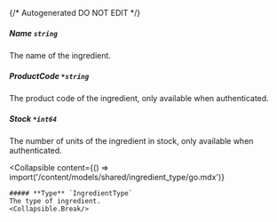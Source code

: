 {/* Autogenerated DO NOT EDIT  */}

##### **Name** `string`
The name of the ingredient.

##### **ProductCode** `*string`
The product code of the ingredient, only available when authenticated.

##### **Stock** `*int64`
The number of units of the ingredient in stock, only available when authenticated.

<Collapsible
    content={() => import('/content/models/shared/ingredient_type/go.mdx')}
>
    ##### **Type** `IngredientType`
    The type of ingredient.
    <Collapsible.Break/>
</Collapsible>


